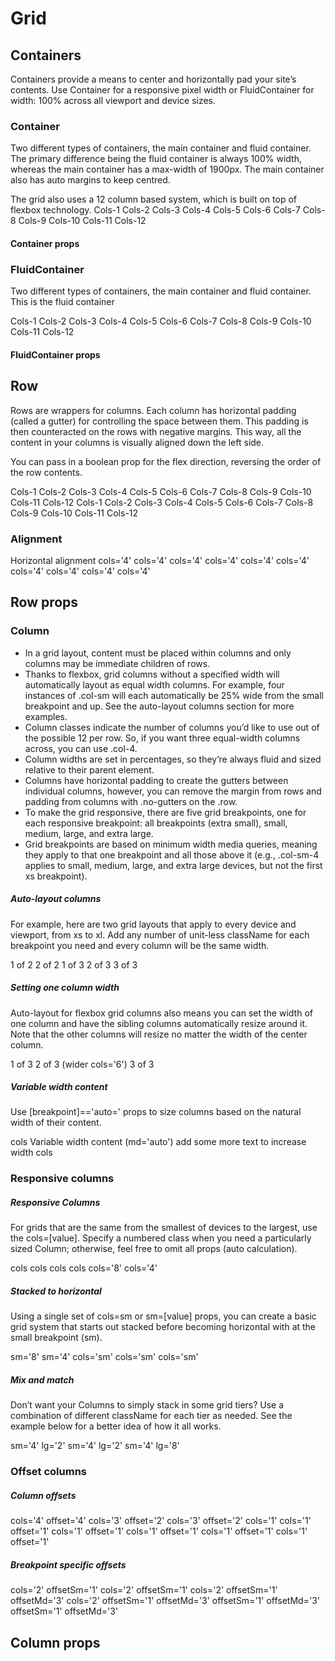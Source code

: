 


<Meta title="Components|Grid" />

# Grid

## Containers

Containers provide a means to center and horizontally pad your site’s contents. Use Container for a responsive pixel
width or FluidContainer for width: 100% across all viewport and device sizes.

### Container
Two different types of containers, the main container and fluid container. The primary difference being the fluid
container is always 100% width, whereas the main container has a max-width of 1900px. The main container also has auto
margins to keep centred.

The grid also uses a 12 column based system, which is built on top of flexbox technology.
<Preview>
  <Story name="container">
    <ThemeProvider theme={getTheme()}>
      <Container>
        <Row>
          <Column valign="center" halign="center">Cols-1</Column>
          <Column valign="center" halign="center">Cols-2</Column>
          <Column valign="center" halign="center">Cols-3</Column>
          <Column valign="center" halign="center">Cols-4</Column>
          <Column valign="center" halign="center">Cols-5</Column>
          <Column valign="center" halign="center">Cols-6</Column>
          <Column valign="center" halign="center">Cols-7</Column>
          <Column valign="center" halign="center">Cols-8</Column>
          <Column valign="center" halign="center">Cols-9</Column>
          <Column valign="center" halign="center">Cols-10</Column>
          <Column valign="center" halign="center">Cols-11</Column>
          <Column valign="center" halign="center">Cols-12</Column>
        </Row>
      </Container>
    </ThemeProvider>
  </Story>
</Preview>

#### Container props

<Props of={Container} />

### FluidContainer

Two different types of containers, the main container and fluid container. This is the fluid container

<Preview>
  <Story name="fluid container">
    <ThemeProvider theme={getTheme()}>
      <FluidContainer>
        <Row>
          <Column valign="center" halign="center">Cols-1</Column>
          <Column valign="center" halign="center">Cols-2</Column>
          <Column valign="center" halign="center">Cols-3</Column>
          <Column valign="center" halign="center">Cols-4</Column>
          <Column valign="center" halign="center">Cols-5</Column>
          <Column valign="center" halign="center">Cols-6</Column>
          <Column valign="center" halign="center">Cols-7</Column>
          <Column valign="center" halign="center">Cols-8</Column>
          <Column valign="center" halign="center">Cols-9</Column>
          <Column valign="center" halign="center">Cols-10</Column>
          <Column valign="center" halign="center">Cols-11</Column>
          <Column valign="center" halign="center">Cols-12</Column>
        </Row>
      </FluidContainer>
    </ThemeProvider>
  </Story>
</Preview>

#### FluidContainer props

<Props of={FluidContainer} />

## Row

Rows are wrappers for columns. Each column has horizontal padding (called a gutter) for controlling the space between
them. This padding is then counteracted on the rows with negative margins. This way, all the content in your columns is
visually aligned down the left side.

You can pass in a boolean prop for the flex direction, reversing the order of the row contents.

<Preview>
  <Story name="row">
    <ThemeProvider theme={getTheme()}>
      <Container>
        <Row>
          <Column valign="center" halign="center">Cols-1</Column>
          <Column valign="center" halign="center">Cols-2</Column>
          <Column valign="center" halign="center">Cols-3</Column>
          <Column valign="center" halign="center">Cols-4</Column>
          <Column valign="center" halign="center">Cols-5</Column>
          <Column valign="center" halign="center">Cols-6</Column>
          <Column valign="center" halign="center">Cols-7</Column>
          <Column valign="center" halign="center">Cols-8</Column>
          <Column valign="center" halign="center">Cols-9</Column>
          <Column valign="center" halign="center">Cols-10</Column>
          <Column valign="center" halign="center">Cols-11</Column>
          <Column valign="center" halign="center">Cols-12</Column>
        </Row>
        <Row reverse>
          <Column valign="center" halign="center">Cols-1</Column>
          <Column valign="center" halign="center">Cols-2</Column>
          <Column valign="center" halign="center">Cols-3</Column>
          <Column valign="center" halign="center">Cols-4</Column>
          <Column valign="center" halign="center">Cols-5</Column>
          <Column valign="center" halign="center">Cols-6</Column>
          <Column valign="center" halign="center">Cols-7</Column>
          <Column valign="center" halign="center">Cols-8</Column>
          <Column valign="center" halign="center">Cols-9</Column>
          <Column valign="center" halign="center">Cols-10</Column>
          <Column valign="center" halign="center">Cols-11</Column>
          <Column valign="center" halign="center">Cols-12</Column>
        </Row>
      </Container>
    </ThemeProvider>
  </Story>
</Preview>


### Alignment

Horizontal alignment
<Preview>
  <Story name="alignment">
    <ThemeProvider theme={getTheme()}>
      <Container>
        <Row>
          <Column cols="4" valign="center" halign="center">cols=&apos;4&apos;</Column>
          <Column cols="4" valign="center" halign="center">cols=&apos;4&apos;</Column>
        </Row>
        <Row justify="center">
          <Column cols="4" valign="center" halign="center">cols=&apos;4&apos;</Column>
          <Column cols="4" valign="center" halign="center">cols=&apos;4&apos;</Column>
        </Row>
        <Row justify="flex-end">
          <Column cols="4" valign="center" halign="center">cols=&apos;4&apos;</Column>
          <Column cols="4" valign="center" halign="center">cols=&apos;4&apos;</Column>
        </Row>
        <Row justify="space-around">
          <Column cols="4" valign="center" halign="center">cols=&apos;4&apos;</Column>
          <Column cols="4" valign="center" halign="center">cols=&apos;4&apos;</Column>
        </Row>
        <Row justify="space-between">
          <Column cols="4" valign="center" halign="center">cols=&apos;4&apos;</Column>
          <Column cols="4" valign="center" halign="center">cols=&apos;4&apos;</Column>
        </Row>
      </Container>
    </ThemeProvider>
  </Story>
</Preview>

## Row props

<Props of={RealRow} />

### Column

- In a grid layout, content must be placed within columns and only columns may be immediate children of rows.
- Thanks to flexbox, grid columns without a specified width will automatically layout as equal width columns. For
example, four instances of .col-sm will each automatically be 25% wide from the small breakpoint and up. See the
auto-layout columns section for more examples.
- Column classes indicate the number of columns you’d like to use out of the possible 12 per row. So, if you want
three equal-width columns across, you can use .col-4.
- Column widths are set in percentages, so they’re always fluid and sized relative to their parent element.
- Columns have horizontal padding to create the gutters between individual columns, however, you can remove the margin
from rows and padding from columns with .no-gutters on the .row.
- To make the grid responsive, there are five grid breakpoints, one for each responsive breakpoint: all breakpoints
(extra small), small, medium, large, and extra large.
- Grid breakpoints are based on minimum width media queries, meaning they apply to that one breakpoint and all those
above it (e.g., .col-sm-4 applies to small, medium, large, and extra large devices, but not the first xs breakpoint).

<Preview>
  <Story name="columns">
    <ThemeProvider theme={getTheme()}>
      <StyledGrid>
        <h5 style={{ margin: '0' }}>Auto-layout columns</h5>
        <p>For example, here are two grid layouts that apply to every device and viewport, from xs to xl. Add any number of unit-less className for each breakpoint you need and every column will be the same width.</p>
        <Container>
          <Row>
            <Column valign="center" halign="center">1 of 2</Column>
            <Column valign="center" halign="center">2 of 2</Column>
          </Row>
          <Row>
            <Column valign="center" halign="center">1 of 3</Column>
            <Column valign="center" halign="center">2 of 3</Column>
            <Column valign="center" halign="center">3 of 3</Column>
          </Row>
        </Container>
        <h5 style={{ margin: '0' }}>Setting one column width</h5>
        <p>Auto-layout for flexbox grid columns also means you can set the width of one column and have the sibling columns automatically resize around it.  Note that the other columns will resize no matter the width of the center column.</p>
        <Container>
          <Row>
            <Column valign="center" halign="center">1 of 3</Column>
            <Column valign="center" cols="6" halign="center">2 of 3 (wider cols=&apos;6&apos;)</Column>
            <Column valign="center" halign="center">3 of 3</Column>
          </Row>
        </Container>
        <h5 style={{ margin: '0' }}>Variable width content</h5>
        <p>Use [breakpoint]==&apos;auto=&apos; props to size columns based on the natural width of their content.</p>
        <Container>
          <Row className="justify-center">
            <Column valign="center" halign="center">cols</Column>
            <Column valign="center" halign="center" md="auto">Variable width content (md=&apos;auto&apos;) add some more text to increase width</Column>
            <Column valign="center" halign="center">cols</Column>
          </Row>
        </Container>
      </StyledGrid>
    </ThemeProvider>
  </Story>
</Preview>

### Responsive columns

<Preview>
  <Story name="responsive columns">
    <ThemeProvider theme={getTheme()}>
      <StyledGrid className="grid-view">
        <h5 style={{ margin: '0' }}>Responsive Columns</h5>
        <p>For grids that are the same from the smallest of devices to the largest, use the cols=[value]. Specify a numbered class when you need a particularly sized Column; otherwise, feel free to omit all props (auto calculation).</p>
        <Container>
          <Row>
            <Column valign="center" halign="center">cols</Column>
            <Column valign="center" halign="center">cols</Column>
            <Column valign="center" halign="center">cols</Column>
            <Column valign="center" halign="center">cols</Column>
          </Row>
          <Row>
            <Column valign="center" halign="center">cols=&apos;8&apos;</Column>
            <Column cols="4" valign="center" halign="center">cols=&apos;4&apos;</Column>
          </Row>
        </Container>
        <h5 style={{ margin: '0' }}>Stacked to horizontal</h5>
          <p>Using a single set of cols=sm or sm=[value] props, you can create a basic grid system that starts out stacked before becoming horizontal with at the small breakpoint (sm).</p>
        <Container>
          <Row>
            <Column sm="8" valign="center" halign="center">sm=&apos;8&apos;</Column>
            <Column sm="4" valign="center" halign="center">sm=&apos;4&apos;</Column>
          </Row>
          <Row>
            <Column col="sm" valign="center" halign="center">cols=&apos;sm&apos;</Column>
            <Column col="sm" valign="center" halign="center">cols=&apos;sm&apos;</Column>
            <Column col="sm" valign="center" halign="center">cols=&apos;sm&apos;</Column>
          </Row>
        </Container>
          <h5 style={{ margin: '0' }}>Mix and match</h5>
          <p>Don’t want your Columns to simply stack in some grid tiers? Use a combination of different className for each tier as needed. See the example below for a better idea of how it all works.</p>
        <Container>
          <Row>
            <Column sm="4" lg="2" valign="center" halign="center">sm=&apos;4&apos; lg=&apos;2&apos;</Column>
            <Column sm="4" lg="2" valign="center" halign="center">sm=&apos;4&apos; lg=&apos;2&apos;</Column>
            <Column sm="4" lg="8" valign="center" halign="center">sm=&apos;4&apos; lg=&apos;8&apos;</Column>
          </Row>
        </Container>
      </StyledGrid>
    </ThemeProvider>
  </Story>
</Preview>

### Offset columns

<Preview>
  <Story name="offset columns">
    <ThemeProvider theme={getTheme()}>
      <h5 style={{margin: '0'}}>Column offsets</h5>
      <Container>
        <Row>
          <Column cols="4" offset="4" valign="center" halign="center">cols=&apos;4&apos; offset=&apos;4&apos;</Column>
        </Row>
        <Row>
          <Column cols="3" offset="2" valign="center" halign="center">cols=&apos;3&apos; offset=&apos;2&apos;</Column>
          <Column cols="3" offset="2" valign="center" halign="center">cols=&apos;3&apos; offset=&apos;2&apos;</Column>
        </Row>
        <Row>
          <Column cols="1" valign="center">cols=&apos;1&apos;</Column>
          <Column cols="1" offset="1" valign="center" halign="center">cols=&apos;1&apos; offset=&apos;1&apos;</Column>
          <Column cols="1" offset="1" valign="center" halign="center">cols=&apos;1&apos; offset=&apos;1&apos;</Column>
          <Column cols="1" offset="1" valign="center" halign="center">cols=&apos;1&apos; offset=&apos;1&apos;</Column>
          <Column cols="1" offset="1" valign="center" halign="center">cols=&apos;1&apos; offset=&apos;1&apos;</Column>
          <Column cols="1" offset="1" valign="center" halign="center">cols=&apos;1&apos; offset=&apos;1&apos;</Column>
        </Row>
      </Container>
      <h5 style={{margin: '0'}}>Breakpoint specific offsets</h5>
      <Container>
        <Row>
          <Column cols="2" offsetSm={1} valign="center" halign="center">cols=&apos;2&apos; offsetSm=&apos;1&apos;</Column>
          <Column cols="2" offsetSm={1} valign="center" halign="center">cols=&apos;2&apos; offsetSm=&apos;1&apos;</Column>
        </Row>
        <Row>
          <Column cols="2" offsetSm={1} offsetMd={3} valign="center" halign="center">cols=&apos;2&apos; offsetSm=&apos;1&apos; offsetMd=&apos;3&apos;</Column>
          <Column cols="2" offsetSm={1} offsetMd={3} valign="center" halign="center">cols=&apos;2&apos; offsetSm=&apos;1&apos; offsetMd=&apos;3&apos;</Column>
        </Row>
        <Row>
          <Column offsetSm={1} offsetMd={3} valign="center" halign="center">offsetSm=&apos;1&apos; offsetMd=&apos;3&apos;</Column>
          <Column offsetSm={1} offsetMd={3} valign="center" halign="center">offsetSm=&apos;1&apos; offsetMd=&apos;3&apos;</Column>
        </Row>
      </Container>
    </ThemeProvider>
  </Story>
</Preview>

## Column props

<Props of={RealCol} />
